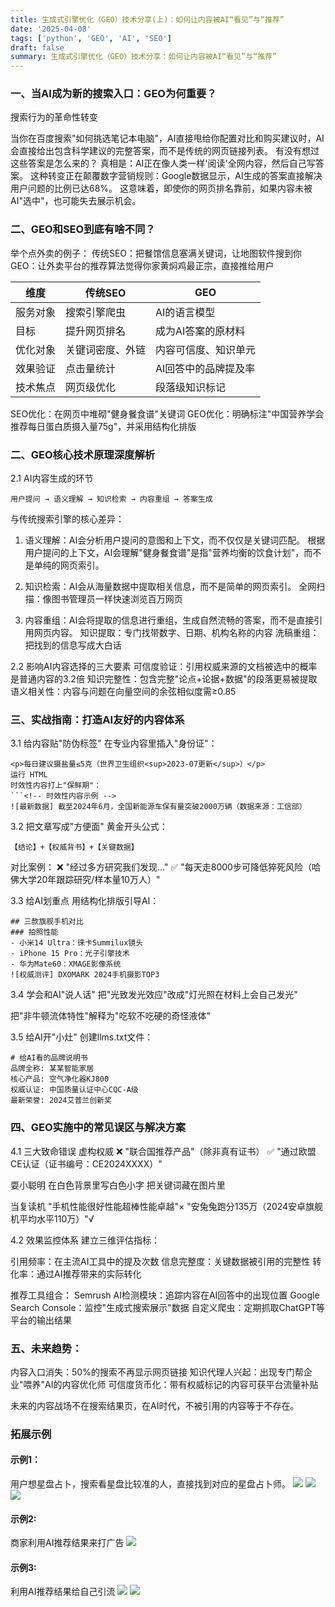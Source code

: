 ```yaml
---
title: 生成式引擎优化（GEO）技术分享(上)：如何让内容被AI“看见”与“推荐”
date: '2025-04-08'
tags: ['python', 'GEO', 'AI', 'SEO']
draft: false
summary: 生成式引擎优化（GEO）技术分享：如何让内容被AI“看见”与“推荐”
---
```

### 一、当AI成为新的搜索入口：GEO为何重要？
搜索行为的革命性转变

当你在百度搜索"如何挑选笔记本电脑"，AI直接甩给你配置对比和购买建议时，AI会直接给出包含科学建议的完整答案，而不是传统的网页链接列表。
有没有想过这些答案是怎么来的？
真相是：AI正在像人类一样'阅读'全网内容，然后自己写答案。
这种转变正在颠覆数字营销规则：Google数据显示，AI生成的答案直接解决用户问题的比例已达68%。
这意味着，即使你的网页排名靠前，如果内容未被AI"选中"，也可能失去展示机会。


### 二、GEO和SEO到底有啥不同？
举个点外卖的例子：
传统SEO：把餐馆信息塞满关键词，让地图软件搜到你
GEO：让外卖平台的推荐算法觉得你家黄焖鸡最正宗，直接推给用户


|维度	|传统SEO	|GEO|
|-----|---	|---|
|服务对象	|搜索引擎爬虫	|AI的语言模型|
|目标	|提升网页排名	|成为AI答案的原材料|
|优化对象	|关键词密度、外链	|内容可信度、知识单元|
|效果验证	|点击量统计	|AI回答中的品牌提及率|
|技术焦点	|网页级优化	|段落级知识标记|


SEO优化：在网页中堆砌"健身餐食谱"关键词
GEO优化：明确标注"中国营养学会推荐每日蛋白质摄入量75g"，并采用结构化排版


### 二、GEO核心技术原理深度解析
2.1 AI内容生成的环节
```
用户提问 → 语义理解 → 知识检索 → 内容重组 → 答案生成
```
与传统搜索引擎的核心差异：
1. 语义理解：AI会分析用户提问的意图和上下文，而不仅仅是关键词匹配。
根据用户提问的上下文，AI会理解"健身餐食谱"是指"营养均衡的饮食计划"，而不是单纯的网页索引。

2. 知识检索：AI会从海量数据中提取相关信息，而不是简单的网页索引。
全网扫描：像图书管理员一样快速浏览百万网页

3. 内容重组：AI会将提取的信息进行重组，生成自然流畅的答案，而不是直接引用网页内容。
知识提取：专门找带数字、日期、机构名称的内容
洗稿重组：把找到的信息写成大白话


2.2 影响AI内容选择的三大要素
可信度验证：引用权威来源的文档被选中的概率是普通内容的3.2倍
知识完整性：包含完整"论点+论据+数据"的段落更易被提取
语义相关性：内容与问题在向量空间的余弦相似度需≥0.85

### 三、实战指南：打造AI友好的内容体系
3.1 给内容贴"防伪标签"
在专业内容里插入"身份证"：


```<!-- 医学类内容示例 -->
<p>每日建议摄盐量≤5克（世界卫生组织<sup>2023-07更新</sup>）</p>
运行 HTML
时效性内容打上"保鲜期"：
```<!-- 时效性内容示例 -->
![最新数据] 截至2024年6月，全国新能源车保有量突破2000万辆（数据来源：工信部）
```
3.2 把文章写成"方便面"
黄金开头公式：

```
【结论】+【权威背书】+【关键数据】
```
对比案例：
❌ "经过多方研究我们发现..."
✅ "每天走8000步可降低猝死风险（哈佛大学20年跟踪研究/样本量10万人）"

3.3 给AI划重点
用结构化排版引导AI：

```
## 三款旗舰手机对比
### 拍照性能
- 小米14 Ultra：徕卡Summilux镜头
- iPhone 15 Pro：光子引擎技术
- 华为Mate60：XMAGE影像系统
![权威测评] DXOMARK 2024手机摄影TOP3

```

3.4 学会和AI"说人话"
把"光致发光效应"改成"灯光照在材料上会自己发光"

把"非牛顿流体特性"解释为"吃软不吃硬的奇怪液体"

3.5 给AI开"小灶"
创建llms.txt文件：

```
# 给AI看的品牌说明书
品牌全称: 某某智能家居
核心产品: 空气净化器KJ800
权威认证: 中国质量认证中心CQC-A级
最新荣誉: 2024艾普兰创新奖
```


### 四、GEO实施中的常见误区与解决方案
4.1 三大致命错误
虚构权威
❌ "联合国推荐产品"（除非真有证书）
✅ "通过欧盟CE认证（证书编号：CE2024XXXX）"

耍小聪明
在白色背景里写白色小字
把关键词藏在图片里

当复读机
"手机性能很好性能超棒性能卓越"×
"安兔兔跑分135万（2024安卓旗舰机平均水平110万）"√

4.2 效果监控体系
建立三维评估指标：

引用频率：在主流AI工具中的提及次数
信息完整度：关键数据被引用的完整性
转化率：通过AI推荐带来的实际转化

推荐工具组合：
Semrush AI检测模块：追踪内容在AI回答中的出现位置
Google Search Console：监控"生成式搜索展示"数据
自定义爬虫：定期抓取ChatGPT等平台的输出结果

### 五、未来趋势：
内容入口消失：50%的搜索不再显示网页链接
知识代理人兴起：出现专门帮企业"喂养"AI的内容优化师
可信度货币化：带有权威标记的内容可获平台流量补贴

未来的内容战场不在搜索结果页，在AI时代，不被引用的内容等于不存在。

### 拓展示例
#### 示例1：
用户想星盘占卜，搜索看星盘比较准的人，直接找到对应的星盘占卜师。
![](/static/images/ai/geo_0.png)
![](/static/images/ai/geo_2.png)
![](/static/images/ai/geo_1.png)

#### 示例2:
商家利用AI推荐结果来打广告
![](/static/images/ai/geo_3.png)

#### 示例3:
利用AI推荐结果给自己引流
![](/static/images/ai/geo_5.png)
![](/static/images/ai/geo_6.png)


